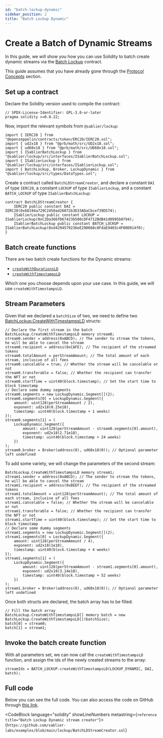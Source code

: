 ```yaml
---
id: "batch-lockup-dynamic"
sidebar_position: 2
title: "Batch Lockup Dynamic"
---
```



# Create a Batch of Dynamic Streams

In this guide, we will show you how you can use Solidity to batch create dynamic streams via the
[Batch Lockup](/reference/lockup/contracts/contract.SablierBatchLockup) contract.

This guide assumes that you have already gone through the [Protocol Concepts](/concepts/streaming) section.

<CautionNonProduction />

## Set up a contract

Declare the Solidity version used to compile the contract:

```solidity
// SPDX-License-Identifier: GPL-3.0-or-later
pragma solidity >=0.8.22;
```

Now, import the relevant symbols from `@sablier/lockup`:

```solidity
import { IERC20 } from "@openzeppelin/contracts/token/ERC20/IERC20.sol";
import { ud2x18 } from "@prb/math/src/UD2x18.sol";
import { ud60x18 } from "@prb/math/src/UD60x18.sol";
import { ISablierBatchLockup } from "@sablier/lockup/src/interfaces/ISablierBatchLockup.sol";
import { ISablierLockup } from "@sablier/lockup/src/interfaces/ISablierLockup.sol";
import { BatchLockup, Broker, LockupDynamic } from "@sablier/lockup/src/types/DataTypes.sol";
```

Create a contract called `BatchLDStreamCreator`, and declare a constant `DAI` of type `IERC20`, a constant `LOCKUP` of
type `ISablierLockup`, and a constant `BATCH_LOCKUP` of type `ISablierBatchLockup`:

```solidity
contract BatchLDStreamCreator {
    IERC20 public constant DAI = IERC20(0x68194a729C2450ad26072b3D33ADaCbcef39D574);
    ISablierLockup public constant LOCKUP = ISablierLockup(0xC2Da366fD67423b500cDF4712BdB41d0995b0794);
    ISablierBatchLockup public constant BATCH_LOCKUP = ISablierBatchLockup(0xd4294579236eE290668c8FdaE9403c4F00D914f0);
}
```

<HardcodedDemonstration protocol="Lockup" />

## Batch create functions

There are two batch create functions for the Dynamic streams:

- [`createWithDurationsLD`](/reference/lockup/contracts/contract.SablierBatchLockup#createwithdurationsld)
- [`createWithTimestampsLD`](/reference/lockup/contracts/contract.SablierBatchLockup#createwithtimestampsld)

Which one you choose depends upon your use case. In this guide, we will use `createWithTimestampsLD`.

<BatchCommonSteps />

## Stream Parameters

Given that we declared a `batchSize` of two, we need to define two
[BatchLockup.CreateWithTimestampsLD](/reference/lockup/contracts/types/library.BatchLockup#createwithtimestampsld)
structs:

```solidity
// Declare the first stream in the batch
BatchLockup.CreateWithTimestampsLD memory stream0;
stream0.sender = address(0xABCD); // The sender to stream the tokens, he will be able to cancel the stream
stream0.recipient = address(0xCAFE); // The recipient of the streamed tokens
stream0.totalAmount = perStreamAmount; // The total amount of each stream, inclusive of all fees
stream0.cancelable = true; // Whether the stream will be cancelable or not
stream0.transferable = false; // Whether the recipient can transfer the NFT or not
stream0.startTime = uint40(block.timestamp); // Set the start time to block timestamp
// Declare some dummy segments
stream0.segments = new LockupDynamic.Segment[](2);
stream0.segments[0] = LockupDynamic.Segment({
    amount: uint128(perStreamAmount / 2),
    exponent: ud2x18(0.25e18),
    timestamp: uint40(block.timestamp + 1 weeks)
});
stream0.segments[1] = (
    LockupDynamic.Segment({
        amount: uint128(perStreamAmount - stream0.segments[0].amount),
        exponent: ud2x18(2.71e18),
        timestamp: uint40(block.timestamp + 24 weeks)
    })
);
stream0.broker = Broker(address(0), ud60x18(0)); // Optional parameter left undefined
```

To add some variety, we will change the parameters of the second stream:

```solidity
BatchLockup.CreateWithTimestampsLD memory stream1;
stream1.sender = address(0xABCD); // The sender to stream the tokens, he will be able to cancel the stream
stream1.recipient = address(0xBEEF); // The recipient of the streamed tokens
stream1.totalAmount = uint128(perStreamAmount); // The total amount of each stream, inclusive of all fees
stream1.cancelable = false; // Whether the stream will be cancelable or not
stream1.transferable = false; // Whether the recipient can transfer the NFT or not
stream1.startTime = uint40(block.timestamp); // Set the start time to block timestamp
// Declare some dummy segments
stream1.segments = new LockupDynamic.Segment[](2);
stream1.segments[0] = LockupDynamic.Segment({
    amount: uint128(perStreamAmount / 4),
    exponent: ud2x18(1e18),
    timestamp: uint40(block.timestamp + 4 weeks)
});
stream1.segments[1] = (
    LockupDynamic.Segment({
        amount: uint128(perStreamAmount - stream1.segments[0].amount),
        exponent: ud2x18(3.14e18),
        timestamp: uint40(block.timestamp + 52 weeks)
    })
);
stream1.broker = Broker(address(0), ud60x18(0)); // Optional parameter left undefined
```

Once both structs are declared, the batch array has to be filled:

```solidity
// Fill the batch array
BatchLockup.CreateWithTimestampsLD[] memory batch = new BatchLockup.CreateWithTimestampsLD[](batchSize);
batch[0] = stream0;
batch[1] = stream1;
```

## Invoke the batch create function

With all parameters set, we can now call the `createWithTimestampsLD` function, and assign the ids of the newly created
streams to the array:

```solidity
streamIds = BATCH_LOCKUP.createWithTimestampsLD(LOCKUP_DYNAMIC, DAI, batch);
```

## Full code

Below you can see the full code. You can also access the code on GitHub through
[this link](https://github.com/sablier-labs/examples/blob/main/lockup/BatchLDStreamCreator.sol).

<CodeBlock language="solidity" showLineNumbers metastring={`reference title="Batch Lockup Dynamic stream creator"`}>
  {`https://github.com/sablier-labs/examples/blob/main/lockup/BatchLDStreamCreator.sol`}
</CodeBlock>
